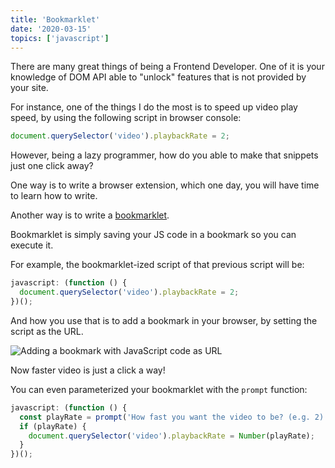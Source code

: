 ```yaml
---
title: 'Bookmarklet'
date: '2020-03-15'
topics: ['javascript']
---
```


There are many great things of being a Frontend Developer. One of it is your knowledge of DOM API able to "unlock" features that is not provided by your site.

For instance, one of the things I do the most is to speed up video play speed, by using the following script in browser console:

```js
document.querySelector('video').playbackRate = 2;
```

However, being a lazy programmer, how do you able to make that snippets just one click away?

One way is to write a browser extension, which one day, you will have time to learn how to write.

Another way is to write a [bookmarklet](https://en.wikipedia.org/wiki/Bookmarklet).

Bookmarklet is simply saving your JS code in a bookmark so you can execute it.

For example, the bookmarklet-ized script of that previous script will be:

```js
javascript: (function () {
  document.querySelector('video').playbackRate = 2;
})();
```

And how you use that is to add a bookmark in your browser, by setting the script as the URL.

![Adding a bookmark with JavaScript code as URL](https://res.cloudinary.com/djzsjzasg/image/upload/v1617508507/malcolm-kee/bookmarklet_di4ahv.png)

Now faster video is just a click a way!

You can even parameterized your bookmarklet with the `prompt` function:

```js
javascript: (function () {
  const playRate = prompt('How fast you want the video to be? (e.g. 2)');
  if (playRate) {
    document.querySelector('video').playbackRate = Number(playRate);
  }
})();
```
